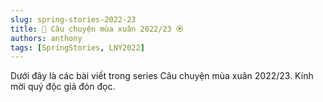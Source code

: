 ```yaml
---
slug: spring-stories-2022-23
title: 🌸 Câu chuyện mùa xuân 2022/23 🏵
authors: anthony
tags: [SpringStories, LNY2022]
---
```



Dưới đây là các bài viết trong series Câu chuyện mùa xuân 2022/23. Kính mời quý độc giả đón đọc.

<!-- truncate -->

<Tabs lazy>
  <TabItem value="one" label="1/2022">
    <FirstPost />
  </TabItem>
  <TabItem value="two" label="2/2022">
    <SecondPost />
  </TabItem>
  <TabItem value="three" label="1/2023">
    <ThirdPost />
  </TabItem>
  <TabItem value="four" label="2/2023" default>
    <FourthPost />
  </TabItem>
</Tabs>
